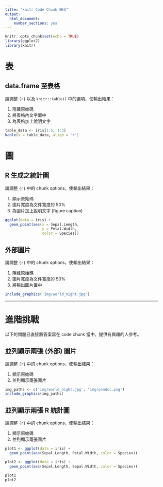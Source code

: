 ```yaml
---
title: "knitr Code Chunk 練習"
output: 
  html_document:
    number_sections: yes
---
```


```r
knitr::opts_chunk$set(echo = TRUE)
library(ggplot2)
library(knitr)
```


# 表

## data.frame 至表格

請調整 `{r}` 以及 `knitr::kable()` 中的選項，使輸出結果：

1. 隱藏原始碼
1. 將表格內文字置中
1. 為表格加上說明文字

```r
table_data <- iris[1:5, 1:3]
kable(x = table_data, align = 'r')
```



# 圖

## R 生成之統計圖

請調整 `{r}` 中的 chunk options，使輸出結果：

1. 顯示原始碼
1. 圖片寬度為文件寬度的 50%
1. 為圖片加上說明文字 (figure caption)

```r
ggplot(data = iris) +
  geom_point(aes(x = Sepal.Length,
                 y = Petal.Width,
                 color = Species))
```



## 外部圖片

請調整 `{r}` 中的 chunk options，使輸出結果：

1. 隱藏原始碼
1. 圖片寬度為文件寬度的 50%
1. 將輸出圖片置中

```r
include_graphics('img/world_night.jpg')
```


---

# 進階挑戰

以下的問題已直接將答案寫在 code chunk 當中，提供有興趣的人參考。

## 並列顯示兩張 (外部) 圖片

請調整 `{r}` 中的 chunk options，使輸出結果：

1. 顯示原始碼
1. 並列顯示兩張圖片

```r
img_paths <- c('img/world_night.jpg', 'img/pandoc.png')
include_graphics(img_paths)
```

## 並列顯示兩張 R 統計圖

請調整 `{r}` 中的 chunk options，使輸出結果：

1. 顯示原始碼
1. 並列顯示兩張圖片

```r
plot1 <- ggplot(data = iris) +
  geom_point(aes(Sepal.Length, Petal.Width, color = Species))

plot2 <- ggplot(data = iris) +
  geom_point(aes(Sepal.Length, Sepal.Width, color = Species))

plot1
plot2
```

